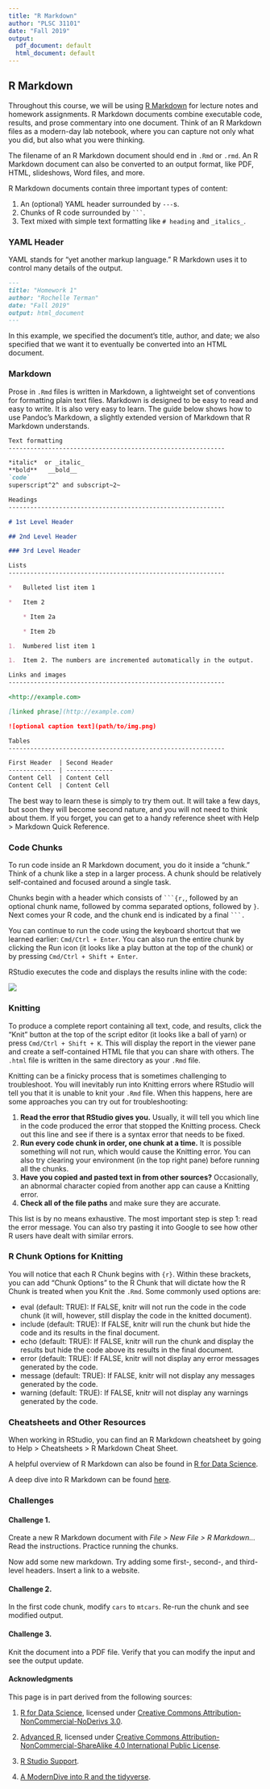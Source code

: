 ```yaml
---
title: "R Markdown"
author: "PLSC 31101"
date: "Fall 2019"
output:
  pdf_document: default
  html_document: default
---
```


## R Markdown

Throughout this course, we will be using [R Markdown](http://rmarkdown.rstudio.com>) for lecture notes and homework assignments. R Markdown documents combine executable code, results, and prose commentary into one document. Think of an R Markdown files as a modern-day lab notebook, where you can capture not only what you did, but also what you were thinking.

The filename of an R Markdown document should end in `.Rmd` or `.rmd`. An R Markdown document can also be converted to an output format, like PDF, HTML, slideshows, Word files, and more. 

R Markdown documents contain three important types of content:

1. An (optional) YAML header surrounded by `---`s.
2. Chunks of R code surrounded by ` ``` `.
3. Text mixed with simple text formatting like `# heading` and `_italics_`.

### YAML Header

YAML stands for "yet another markup language." R Markdown uses it to control many details of the output.

```md
---
title: "Homework 1"
author: "Rochelle Terman"
date: "Fall 2019"
output: html_document
---
```

In this example, we specified the document's title, author, and date; we also specified that we want it to eventually be converted into an HTML document.

### Markdown

Prose in `.Rmd` files is written in Markdown, a lightweight set of conventions for formatting plain text files. Markdown is designed to be easy to read and easy to write. It is also very easy to learn. The guide below shows how to use Pandoc’s Markdown, a slightly extended version of Markdown that R Markdown understands.

```md
Text formatting 
------------------------------------------------------------

*italic*  or _italic_
**bold**   __bold__
`code`
superscript^2^ and subscript~2~

Headings
------------------------------------------------------------

# 1st Level Header

## 2nd Level Header

### 3rd Level Header

Lists
------------------------------------------------------------

*   Bulleted list item 1

*   Item 2

    * Item 2a

    * Item 2b

1.  Numbered list item 1

1.  Item 2. The numbers are incremented automatically in the output.

Links and images
------------------------------------------------------------

<http://example.com>

[linked phrase](http://example.com)

![optional caption text](path/to/img.png)

Tables 
------------------------------------------------------------

First Header  | Second Header
------------- | -------------
Content Cell  | Content Cell
Content Cell  | Content Cell
```

The best way to learn these is simply to try them out. It will take a few days, but soon they will become second nature, and you will not need to think about them. If you forget, you can get to a handy reference sheet with Help > Markdown Quick Reference.

### Code Chunks

To run code inside an R Markdown document, you do it inside a "chunk." Think of a chunk like a step in a larger process. A chunk should be relatively self-contained and focused around a single task.

Chunks begin with a header which consists of ` ```{r,`, followed by an optional chunk name, followed by comma separated options, followed by `}`. Next comes your R code, and the chunk end is indicated by a final ` ```.`

You can continue to run the code using the keyboard shortcut that we learned earlier: `Cmd/Ctrl + Enter`. You can also run the entire chunk by clicking the Run icon (it looks like a play button at the top of the chunk) or by pressing `Cmd/Ctrl + Shift + Enter`.

RStudio executes the code and displays the results inline with the code:

![](img/r-markdown.png)

### Knitting

To produce a complete report containing all text, code, and results, click the "Knit" button at the top of the script editor (it looks like a ball of yarn) or press `Cmd/Ctrl + Shift + K`. This will display the report in the viewer pane and create a self-contained HTML file that you can share with others. The `.html` file is written in the same directory as your `.Rmd` file.

Knitting can be a finicky process that is sometimes challenging to troubleshoot. You will inevitably run into Knitting errors where RStudio will tell you that it is unable to knit your `.Rmd` file. When this happens, here are some approaches you can try out for troubleshooting:

1. **Read the error that RStudio gives you.** Usually, it will tell you which line in the code produced the error that stopped the Knitting process. Check out this line and see if there is a syntax error that needs to be fixed.
2. **Run every code chunk in order, one chunk at a time.** It is possible something will not run, which would cause the Knitting error. You can also try clearing your environment (in the top right pane) before running all the chunks.
3. **Have you copied and pasted text in from other sources?** Occasionally, an abnormal character copied from another app can cause a Knitting error.
4. **Check all of the file paths** and make sure they are accurate.

This list is by no means exhaustive. The most important step is step 1: read the error message. You can also try pasting it into Google to see how other R users have dealt with similar errors.

### R Chunk Options for Knitting

You will notice that each R Chunk begins with `{r}`. Within these brackets, you can add "Chunk Options" to the R Chunk that will dictate how the R Chunk is treated when you Knit the `.Rmd`. Some commonly used options are:

- eval (default: TRUE): If FALSE, knitr will not run the code in the code chunk (it will, however, still display the code in the knitted document).
- include (default: TRUE): If FALSE, knitr will run the chunk but hide the code and its results in the final document.
- echo (default: TRUE): If FALSE, knitr will run the chunk and display the results but hide the code above its results in the final document.
- error (default: TRUE): If FALSE, knitr will not display any error messages generated by the code.
- message (default: TRUE): If FALSE, knitr will not display any messages generated by the code.
- warning (default: TRUE): If FALSE, knitr will not display any warnings generated by the code.

### Cheatsheets and Other Resources

When working in RStudio, you can find an R Markdown cheatsheet by going to Help > Cheatsheets > R Markdown Cheat Sheet. 

A helpful overview of R Markdown can also be found in [R for Data Science](https://r4ds.had.co.nz/r-markdown.html).

A deep dive into R Markdown can be found [here](https://bookdown.org/yihui/rmarkdown/).

### Challenges

#### Challenge 1. {-}

Create a new R Markdown document with *File > New File > R Markdown...* Read the instructions. Practice running the chunks. 

Now add some new markdown. Try adding some first-, second-, and third-level headers. Insert a link to a website.

#### Challenge 2. {-}

In the first code chunk, modify `cars` to `mtcars`. Re-run the chunk and see modified output. 

#### Challenge 3. {-}

Knit the document into a PDF file. Verify that you can modify the input and see the output update.

#### Acknowledgments {-}

This page is in part derived from the following sources:

1. [R for Data Science](https://r4ds.had.co.nz), licensed under [Creative Commons Attribution-NonCommercial-NoDerivs 3.0](https://creativecommons.org/licenses/by-nc-nd/3.0/us/).

2. [Advanced R](https://adv-r.hadley.nz/), licensed under [Creative Commons Attribution-NonCommercial-ShareAlike 4.0 International Public License](https://creativecommons.org/licenses/by-nc-sa/4.0/).

3. [R Studio Support](https://support.rstudio.com/hc/en-us/articles/200484448).

4. [A ModernDive into R and the tidyverse](https://moderndive.netlify.com/1-getting-started.html).
